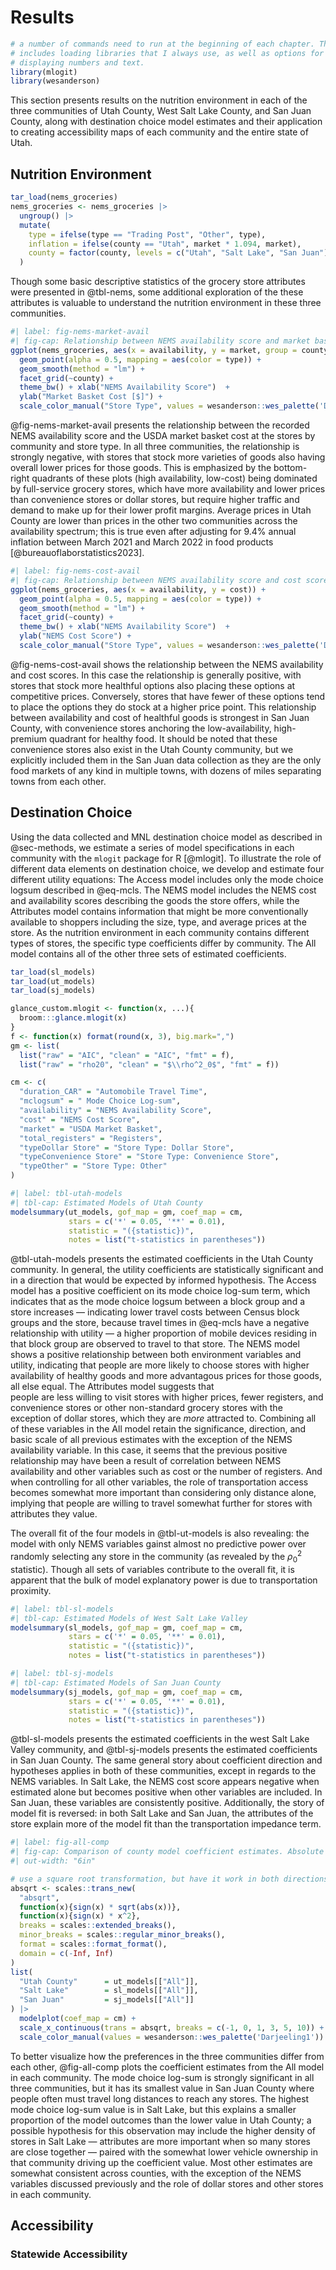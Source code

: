 # Results {#sec-results}

```r
# a number of commands need to run at the beginning of each chapter. This
# includes loading libraries that I always use, as well as options for 
# displaying numbers and text.
library(mlogit)
library(wesanderson)
```

This section presents results on the nutrition environment in each of the three
communities of Utah County, West Salt Lake County, and San Juan County, along with 
destination choice model estimates and their application to creating accessibility
maps of each community and the entire state of Utah.

## Nutrition Environment {#sec-nems}

```r
tar_load(nems_groceries)
nems_groceries <- nems_groceries |> 
  ungroup() |> 
  mutate(
    type = ifelse(type == "Trading Post", "Other", type),
    inflation = ifelse(county == "Utah", market * 1.094, market),
    county = factor(county, levels = c("Utah", "Salt Lake", "San Juan"))
  )
```

Though some basic descriptive statistics of the grocery store attributes were 
presented in @tbl-nems, some additional exploration of the these
attributes is valuable to understand the nutrition environment in these three
communities.

```r
#| label: fig-nems-market-avail
#| fig-cap: Relationship between NEMS availability score and market basket score in each study community. Utah county prices adjusted for 2021-2022 annual inflation.
ggplot(nems_groceries, aes(x = availability, y = market, group = county)) + 
  geom_point(alpha = 0.5, mapping = aes(color = type)) + 
  geom_smooth(method = "lm") +
  facet_grid(~county) + 
  theme_bw() + xlab("NEMS Availability Score")  +
  ylab("Market Basket Cost [$]") +
  scale_color_manual("Store Type", values = wesanderson::wes_palette('Darjeeling1')[c(1:3, 5)])
```

@fig-nems-market-avail presents the relationship between the recorded NEMS availability
score and the USDA market basket cost at the stores by community and store type. 
In all three communities, the relationship is strongly negative, with stores that
stock more varieties of goods also having overall lower prices for those goods. 
This is emphasized by the bottom-right quadrants of these plots (high availability, 
low-cost) being dominated by full-service grocery stores, which have more availability
and lower prices than convenience stores or dollar stores, but require higher traffic
and demand to make up for their lower profit margins.
Average prices in Utah County are lower than prices in the other 
two communities across the availability spectrum; this is true even after
adjusting for 9.4% annual inflation between March 2021 and March 2022 in food 
products [@bureauoflaborstatistics2023].

```r
#| label: fig-nems-cost-avail
#| fig-cap: Relationship between NEMS availability score and cost score in each study community.
ggplot(nems_groceries, aes(x = availability, y = cost)) + 
  geom_point(alpha = 0.5, mapping = aes(color = type)) + 
  geom_smooth(method = "lm") +
  facet_grid(~county) + 
  theme_bw() + xlab("NEMS Availability Score")  +
  ylab("NEMS Cost Score") +
  scale_color_manual("Store Type", values = wesanderson::wes_palette('Darjeeling1')[c(1:3, 5)])
```

@fig-nems-cost-avail shows the relationship between the NEMS availability and cost 
scores. In this case the relationship is generally positive, with stores that 
stock more healthful options also placing these options at competitive prices.
Conversely, stores that have fewer of these options tend to place the options
they do stock at a higher price point. This relationship between availability
and cost of healthful goods is strongest in San Juan County, with convenience
stores anchoring the low-availability, high-premium quadrant for healthy food.
It should be noted that these convenience stores also exist in the Utah County
community, but we explicitly included them in the San Juan data collection as
they are the only food markets of any kind in multiple towns, with dozens of miles
separating towns from each other.


## Destination Choice {#sec-estimation}

Using the data collected and MNL destination choice model as described in 
@sec-methods, we estimate a series of model specifications in each community with 
the `mlogit` package for R [@mlogit]. To illustrate the role of different data
elements on destination choice, we develop and estimate four different utility
equations:
\begin{align*}
\mathrm{Access} &= \beta_{MCLS}( k_{ij})\\
\mathrm{NEMS} &= \beta_{n-a} (\mathrm{NEMS-Availability}) + \beta_{n-c}\mathrm({NEMS-Cost})\\
\mathrm{Attributes} &= \beta_{mkt} (\mathrm{Market Basket}) + \mathbf{\beta}_{type}(\mathrm{Type})\\
\mathrm{All} &= \mathrm{Access} + \mathrm{NEMS} + \mathrm{Attributes}\\
\end{align*}
The Access model includes only the mode choice logsum described in @eq-mcls.
The NEMS model includes the NEMS cost and availability scores describing the goods
the store offers, while the Attributes model contains information that might be
more conventionally available to shoppers including the size, type, and average
prices at the store. As the nutrition environment in each community contains
different types of stores, the specific type coefficients differ by community.
The All model contains all of the other three sets of estimated coefficients.

```r
tar_load(sl_models)
tar_load(ut_models)
tar_load(sj_models)
```

```r
glance_custom.mlogit <- function(x, ...){
  broom:::glance.mlogit(x)
}
f <- function(x) format(round(x, 3), big.mark=",")
gm <- list(
  list("raw" = "AIC", "clean" = "AIC", "fmt" = f),
  list("raw" = "rho20", "clean" = "$\\rho^2_0$", "fmt" = f))

cm <- c(
  "duration_CAR" = "Automobile Travel Time",
  "mclogsum" = " Mode Choice Log-sum", 
  "availability" = "NEMS Availability Score",
  "cost" = "NEMS Cost Score",
  "market" = "USDA Market Basket",
  "total_registers" = "Registers",  
  "typeDollar Store" = "Store Type: Dollar Store", 
  "typeConvenience Store" = "Store Type: Convenience Store",
  "typeOther" = "Store Type: Other"
)
```

```r
#| label: tbl-utah-models
#| tbl-cap: Estimated Models of Utah County
modelsummary(ut_models, gof_map = gm, coef_map = cm, 
             stars = c('*' = 0.05, '**' = 0.01),
             statistic = "({statistic})",
             notes = list("t-statistics in parentheses"))
```

@tbl-utah-models presents the estimated coefficients in the Utah County
community. In general, the utility coefficients are statistically significant 
and in a direction that would be expected by informed hypothesis.
The Access model has a positive coefficient on its mode choice log-sum term, which 
indicates that as the mode choice logsum between a block group and 
a store increases ---
indicating lower travel costs between Census block groups and the store, 
because travel times in @eq-mcls have a negative relationship with utility --- 
a higher proportion of mobile devices residing in that block group are observed
to travel to that store. The NEMS model shows a positive relationship between
both environment variables and utility, indicating that people are more likely
to choose stores with higher availability of healthy goods and more advantagous
prices for those goods, all else equal. The Attributes model suggests that  
people are less willing to visit stores with higher prices, fewer registers,
and convenience stores or other non-standard grocery stores with the exception
of dollar stores, which they are *more* attracted to. Combining all of these
variables in the All model retain the significance, direction, and basic 
scale of all previous estimates with the exception of the NEMS availability
variable. In this case, it seems that the previous positive relationship
may have been a result of correlation between NEMS availability and other variables
such as cost or the number of registers. And when controlling for all other 
variables, the role of transportation access becomes somewhat more important
than considering only distance alone, implying that people are willing to travel
somewhat further for stores with attributes they value.

The overall fit of the four models in @tbl-ut-models is also revealing: the model
with only NEMS variables gainst almost no predictive power over randomly selecting
any store in the community (as revealed by the $\rho_0^2$ statistic). Though all
sets of variables contribute to the overall fit, it is apparent that the bulk of 
model explanatory power is due to transportation proximity.


```r
#| label: tbl-sl-models
#| tbl-cap: Estimated Models of West Salt Lake Valley
modelsummary(sl_models, gof_map = gm, coef_map = cm,
             stars = c('*' = 0.05, '**' = 0.01),
             statistic = "({statistic})",
             notes = list("t-statistics in parentheses"))
```



```r
#| label: tbl-sj-models
#| tbl-cap: Estimated Models of San Juan County
modelsummary(sj_models, gof_map = gm, coef_map = cm,
             stars = c('*' = 0.05, '**' = 0.01),
             statistic = "({statistic})",
             notes = list("t-statistics in parentheses"))
```

@tbl-sl-models presents the estimated coefficients in the west Salt Lake Valley
community, and  @tbl-sj-models presents the estimated coefficients in San Juan 
County. The same general story about coefficient direction and hypotheses applies
in both of these communities, except in regards to the NEMS variables. 
In Salt Lake, the NEMS cost score appears negative when estimated alone but becomes
positive when other variables are included. In San Juan, these variables 
are consistently positive. Additionally, the story of model fit is reversed: 
in both Salt Lake and San Juan, the attributes of the store explain more of the
model fit than the transportation impedance term. 


```r
#| label: fig-all-comp
#| fig-cap: Comparison of county model coefficient estimates. Absolute square root transformation applied to improve visibility.
#| out-width: "6in"

# use a square root transformation, but have it work in both directions.
absqrt <- scales::trans_new(
  "absqrt",
  function(x){sign(x) * sqrt(abs(x))},
  function(x){sign(x) * x^2},
  breaks = scales::extended_breaks(),
  minor_breaks = scales::regular_minor_breaks(),
  format = scales::format_format(),
  domain = c(-Inf, Inf)
)
list(
  "Utah County"      = ut_models[["All"]],
  "Salt Lake"        = sl_models[["All"]],
  "San Juan"         = sj_models[["All"]]
) |> 
  modelplot(coef_map = cm) +
  scale_x_continuous(trans = absqrt, breaks = c(-1, 0, 1, 3, 5, 10)) +
  scale_color_manual(values = wesanderson::wes_palette('Darjeeling1'))
```

To better visualize how the preferences in the three communities differ
from each other, @fig-all-comp plots the coefficient estimates from the All
model in each community. The mode choice log-sum is strongly significant in all
three communities, but it has its smallest value in San Juan County where 
people often must travel long distances to reach any stores. The highest mode 
choice log-sum value is in Salt Lake, but this explains a smaller proportion of 
the model outcomes than the lower value in Utah County; a possible hypothesis for
this observation may include the higher density of stores in Salt Lake 
 --- attributes are more important when so many stores are close together --- paired with the somewhat lower vehicle ownership in that community driving 
up the coefficient value. Most other estimates are somewhat consistent 
across counties, with the exception of the NEMS variables discussed previously
and the role of dollar stores and other stores in each community.


## Accessibility

### Statewide Accessibility
